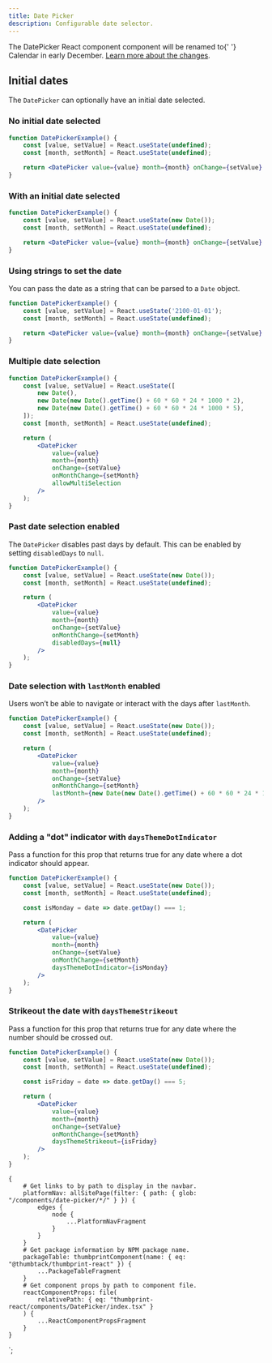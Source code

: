 ```yaml
---
title: Date Picker
description: Configurable date selector.
---
```



<ComponentHeader data={props.data} />

<Alert type="warning" title="This component will be renamed">
    The <InlineCode>DatePicker</InlineCode> React component component will be renamed to{' '}
    <InlineCode>Calendar</InlineCode> in early December.
    <a href="https://github.com/thumbtack/thumbprint/issues/566">Learn more about the changes</a>.
</Alert>

## Initial dates

The `DatePicker` can optionally have an initial date selected.

### No initial date selected

```jsx
function DatePickerExample() {
    const [value, setValue] = React.useState(undefined);
    const [month, setMonth] = React.useState(undefined);

    return <DatePicker value={value} month={month} onChange={setValue} onMonthChange={setMonth} />;
}
```

### With an initial date selected

```jsx
function DatePickerExample() {
    const [value, setValue] = React.useState(new Date());
    const [month, setMonth] = React.useState(undefined);

    return <DatePicker value={value} month={month} onChange={setValue} onMonthChange={setMonth} />;
}
```

### Using strings to set the date

You can pass the date as a string that can be parsed to a `Date` object.

```jsx
function DatePickerExample() {
    const [value, setValue] = React.useState('2100-01-01');
    const [month, setMonth] = React.useState(undefined);

    return <DatePicker value={value} month={month} onChange={setValue} onMonthChange={setMonth} />;
}
```

### Multiple date selection

```jsx
function DatePickerExample() {
    const [value, setValue] = React.useState([
        new Date(),
        new Date(new Date().getTime() + 60 * 60 * 24 * 1000 * 2),
        new Date(new Date().getTime() + 60 * 60 * 24 * 1000 * 5),
    ]);
    const [month, setMonth] = React.useState(undefined);

    return (
        <DatePicker
            value={value}
            month={month}
            onChange={setValue}
            onMonthChange={setMonth}
            allowMultiSelection
        />
    );
}
```

### Past date selection enabled

The `DatePicker` disables past days by default. This can be enabled by setting `disabledDays` to `null`.

```jsx
function DatePickerExample() {
    const [value, setValue] = React.useState(new Date());
    const [month, setMonth] = React.useState(undefined);

    return (
        <DatePicker
            value={value}
            month={month}
            onChange={setValue}
            onMonthChange={setMonth}
            disabledDays={null}
        />
    );
}
```

### Date selection with `lastMonth` enabled

Users won’t be able to navigate or interact with the days after `lastMonth`.

```jsx
function DatePickerExample() {
    const [value, setValue] = React.useState(new Date());
    const [month, setMonth] = React.useState(undefined);

    return (
        <DatePicker
            value={value}
            month={month}
            onChange={setValue}
            onMonthChange={setMonth}
            lastMonth={new Date(new Date().getTime() + 60 * 60 * 24 * 1000 * 60)}
        />
    );
}
```

### Adding a "dot" indicator with `daysThemeDotIndicator`

Pass a function for this prop that returns true for any date where a dot indicator should appear.

```jsx
function DatePickerExample() {
    const [value, setValue] = React.useState(new Date());
    const [month, setMonth] = React.useState(undefined);

    const isMonday = date => date.getDay() === 1;

    return (
        <DatePicker
            value={value}
            month={month}
            onChange={setValue}
            onMonthChange={setMonth}
            daysThemeDotIndicator={isMonday}
        />
    );
}
```

### Strikeout the date with `daysThemeStrikeout`

Pass a function for this prop that returns true for any date where the number should be crossed out.

```jsx
function DatePickerExample() {
    const [value, setValue] = React.useState(new Date());
    const [month, setMonth] = React.useState(undefined);

    const isFriday = date => date.getDay() === 5;

    return (
        <DatePicker
            value={value}
            month={month}
            onChange={setValue}
            onMonthChange={setMonth}
            daysThemeStrikeout={isFriday}
        />
    );
}
```

<ComponentFooter data={props.data} />

    {
        # Get links to by path to display in the navbar.
        platformNav: allSitePage(filter: { path: { glob: "/components/date-picker/*/" } }) {
            edges {
                node {
                    ...PlatformNavFragment
                }
            }
        }
        # Get package information by NPM package name.
        packageTable: thumbprintComponent(name: { eq: "@thumbtack/thumbprint-react" }) {
            ...PackageTableFragment
        }
        # Get component props by path to component file.
        reactComponentProps: file(
            relativePath: { eq: "thumbprint-react/components/DatePicker/index.tsx" }
        ) {
            ...ReactComponentPropsFragment
        }
    }
`;
